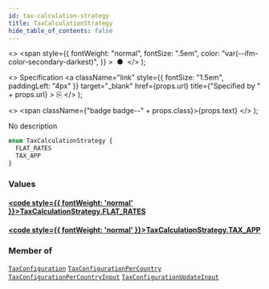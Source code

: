 ```yaml
---
id: tax-calculation-strategy
title: TaxCalculationStrategy
hide_table_of_contents: false
---
```


  <>
    <span
      style={{
        fontWeight: "normal",
        fontSize: ".5em",
        color: "var(--ifm-color-secondary-darkest)",
      }}
    >
      &nbsp;●&nbsp;
    </span>
  </>
);

  <>
    Specification
    <a
      className="link"
      style={{ fontSize: "1.5em", paddingLeft: "4px" }}
      target="\_blank"
      href={props.url}
      title={"Specified by " + props.url}
    >
      ⎘
    </a>
  </>
);

  <>
    <span className={"badge badge--" + props.class}>{props.text}</span>
  </>
);

No description

```graphql
enum TaxCalculationStrategy {
  FLAT_RATES
  TAX_APP
}
```

### Values

#### [<code style={{ fontWeight: 'normal' }}>TaxCalculationStrategy.<b>FLAT_RATES</b></code>](#)

>

#### [<code style={{ fontWeight: 'normal' }}>TaxCalculationStrategy.<b>TAX_APP</b></code>](#)

>

### Member of

[`TaxConfiguration`](../../../storefront/taxes/objects/tax-configuration) <Badge class="secondary" text="object"/><Bullet />[`TaxConfigurationPerCountry`](../../../storefront/taxes/objects/tax-configuration-per-country) <Badge class="secondary" text="object"/><Bullet />[`TaxConfigurationPerCountryInput`](../../../storefront/taxes/inputs/tax-configuration-per-country-input) <Badge class="secondary" text="input"/><Bullet />[`TaxConfigurationUpdateInput`](../../../storefront/taxes/inputs/tax-configuration-update-input) <Badge class="secondary" text="input"/>

